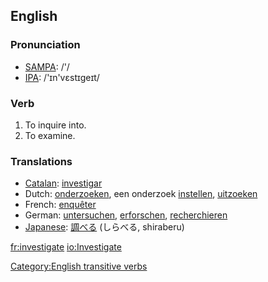 ==English==

===Pronunciation===
*[[w:SAMPA|SAMPA]]: /'/
*[[w:IPA|IPA]]: /'&#618;n'v&#603;st&#618;ge&#618;t/

===Verb===
{{en-infl-reg-other-e|investigat|e}}

# To inquire into.
# To examine.

===Translations===
*[[Catalan]]: [[investigar]]
*Dutch: [[onderzoeken]], een onderzoek [[instellen]], [[uitzoeken]]
*French: [[enquêter]]
*German: [[untersuchen]], [[erforschen]], [[recherchieren]]
*[[Japanese]]: [[調べる]] (しらべる, shiraberu)

[[Category:English transitive verbs]]
[[fr:investigate]]
[[io:Investigate]]